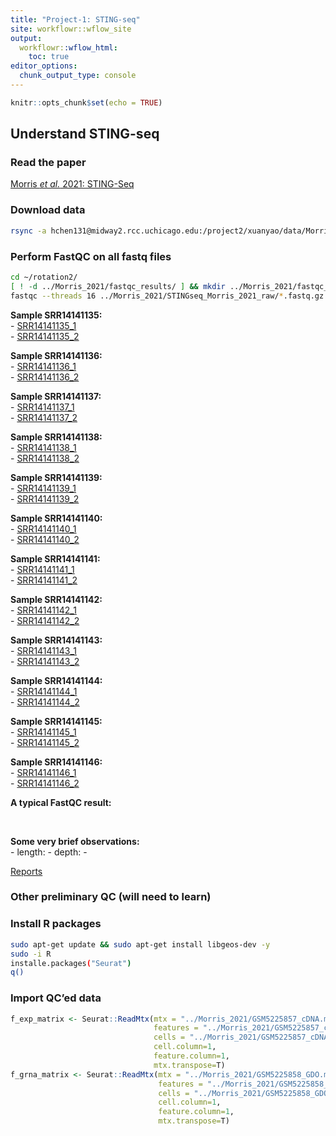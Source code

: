 ```yaml
---
title: "Project-1: STING-seq"
site: workflowr::wflow_site
output:
  workflowr::wflow_html:
    toc: true
editor_options:
  chunk_output_type: console
---
```


```r
knitr::opts_chunk$set(echo = TRUE)
```

## Understand STING-seq


### Read the paper

[Morris *et al.* 2021: STING-Seq](https://chenh19.github.io/rotation2/Morris_2020.pdf)

### Download data
```bash
rsync -a hchen131@midway2.rcc.uchicago.edu:/project2/xuanyao/data/Morris_2021 ~/Desktop
```

### Perform FastQC on all fastq files
```bash
cd ~/rotation2/
[ ! -d ../Morris_2021/fastqc_results/ ] && mkdir ../Morris_2021/fastqc_results/
fastqc --threads 16 ../Morris_2021/STINGseq_Morris_2021_raw/*.fastq.gz --outdir=../Morris_2021/fastqc_results/
```

**Sample SRR14141135:**  
- [SRR14141135_1](https://chenh19.github.io/rotation2/fastqc_reports/SRR14141135_cDNA_Homo_sapiens_1_fastqc.html)  
- [SRR14141135_2](https://chenh19.github.io/rotation2/fastqc_reports/SRR14141135_cDNA_Homo_sapiens_2_fastqc.html)  
  
**Sample SRR14141136:**  
- [SRR14141136_1](https://chenh19.github.io/rotation2/fastqc_reports/SRR14141136_cDNA_Homo_sapiens_1_fastqc.html)  
- [SRR14141136_2](https://chenh19.github.io/rotation2/fastqc_reports/SRR14141136_cDNA_Homo_sapiens_2_fastqc.html)  
  
**Sample SRR14141137:**  
- [SRR14141137_1](https://chenh19.github.io/rotation2/fastqc_reports/SRR14141137_cDNA_Homo_sapiens_1_fastqc.html)  
- [SRR14141137_2](https://chenh19.github.io/rotation2/fastqc_reports/SRR14141137_cDNA_Homo_sapiens_2_fastqc.html)  
  
**Sample SRR14141138:**  
- [SRR14141138_1](https://chenh19.github.io/rotation2/fastqc_reports/SRR14141138_cDNA_Homo_sapiens_1_fastqc.html)  
- [SRR14141138_2](https://chenh19.github.io/rotation2/fastqc_reports/SRR14141138_cDNA_Homo_sapiens_2_fastqc.html)  
  
**Sample SRR14141139:**  
- [SRR14141139_1](https://chenh19.github.io/rotation2/fastqc_reports/SRR14141139_cDNA_Homo_sapiens_1_fastqc.html)  
- [SRR14141139_2](https://chenh19.github.io/rotation2/fastqc_reports/SRR14141139_cDNA_Homo_sapiens_2_fastqc.html)  
  
**Sample SRR14141140:**  
- [SRR14141140_1](https://chenh19.github.io/rotation2/fastqc_reports/SRR14141140_cDNA_Homo_sapiens_1_fastqc.html)  
- [SRR14141140_2](https://chenh19.github.io/rotation2/fastqc_reports/SRR14141140_cDNA_Homo_sapiens_2_fastqc.html)  
  
**Sample SRR14141141:**  
- [SRR14141141_1](https://chenh19.github.io/rotation2/fastqc_reports/SRR14141141_cDNA_Homo_sapiens_1_fastqc.html)  
- [SRR14141141_2](https://chenh19.github.io/rotation2/fastqc_reports/SRR14141141_cDNA_Homo_sapiens_2_fastqc.html)  
  
**Sample SRR14141142:**  
- [SRR14141142_1](https://chenh19.github.io/rotation2/fastqc_reports/SRR14141142_cDNA_Homo_sapiens_1_fastqc.html)  
- [SRR14141142_2](https://chenh19.github.io/rotation2/fastqc_reports/SRR14141142_cDNA_Homo_sapiens_2_fastqc.html)  
  
**Sample SRR14141143:**  
- [SRR14141143_1](https://chenh19.github.io/rotation2/fastqc_reports/SRR14141143_HTO_Homo_sapiens_1_fastqc.html)  
- [SRR14141143_2](https://chenh19.github.io/rotation2/fastqc_reports/SRR14141143_HTO_Homo_sapiens_2_fastqc.html)  
  
**Sample SRR14141144:**  
- [SRR14141144_1](https://chenh19.github.io/rotation2/fastqc_reports/SRR14141144_HTO_Homo_sapiens_1_fastqc.html)  
- [SRR14141144_2](https://chenh19.github.io/rotation2/fastqc_reports/SRR14141144_HTO_Homo_sapiens_2_fastqc.html)  
  
**Sample SRR14141145:**  
- [SRR14141145_1](https://chenh19.github.io/rotation2/fastqc_reports/SRR14141145_GDO_Homo_sapiens_1_fastqc.html)  
- [SRR14141145_2](https://chenh19.github.io/rotation2/fastqc_reports/SRR14141145_GDO_Homo_sapiens_2_fastqc.html)  
  
**Sample SRR14141146:**  
- [SRR14141146_1](https://chenh19.github.io/rotation2/fastqc_reports/SRR14141146_GDO_Homo_sapiens_1_fastqc.html)  
- [SRR14141146_2](https://chenh19.github.io/rotation2/fastqc_reports/SRR14141146_GDO_Homo_sapiens_2_fastqc.html)  
  







**A typical FastQC result:**  

![]()
![]()

**Some very brief observations:**  
- length:
- depth:
- 


[Reports]()

### Other preliminary QC (will need to learn)

### Install R packages
```bash
sudo apt-get update && sudo apt-get install libgeos-dev -y
sudo -i R
installe.packages("Seurat")
q()
```

### Import QC'ed data
```r
f_exp_matrix <- Seurat::ReadMtx(mtx = "../Morris_2021/GSM5225857_cDNA.mtx", 
                                features = "../Morris_2021/GSM5225857_cDNA.features.txt", 
                                cells = "../Morris_2021/GSM5225857_cDNA.barcodes.txt", 
                                cell.column=1, 
                                feature.column=1, 
                                mtx.transpose=T)
f_grna_matrix <- Seurat::ReadMtx(mtx = "../Morris_2021/GSM5225858_GDO.mtx", 
                                 features = "../Morris_2021/GSM5225858_GDO.features.txt", 
                                 cells = "../Morris_2021/GSM5225858_GDO.barcodes.txt", 
                                 cell.column=1, 
                                 feature.column=1, 
                                 mtx.transpose=T)
```

